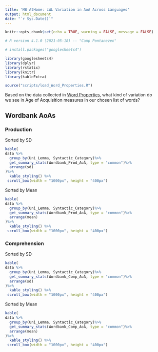 ```yaml
---
title: 'MB AtHome: LWL Variation in AoA Across Languages'
output: html_document
date: "`r Sys.Date()`"
---
```


```r
knitr::opts_chunk$set(echo = TRUE, warning = FALSE, message = FALSE)

# R version 4.1.0 (2021-05-18) -- "Camp Pontanezen"

# install.packages("googlesheets4")

library(googlesheets4)
library(dplyr)
library(rstatix)
library(knitr)
library(kableExtra)

source("scripts/load_Word_Properties.R")

```


Based on the data collected in [Word Properties](https://docs.google.com/spreadsheets/d/1X_fSToEDGQ-jj03pY_xocKfT940LxmYPkoWkI4LDHRo/edit?usp=sharing), what kind of variation do we see in Age of Acquisition measures in our chosen list of words?


## Wordbank AoAs

### Production

Sorted by SD

```r

kable(
data %>%
  group_by(Uni_Lemma, Syntactic_Category)%>%
  get_summary_stats(Wordbank_Prod_AoA, type = "common")%>%
  arrange(sd)
)%>%
  kable_styling() %>% 
 scroll_box(width = "1000px", height = "400px")


```


Sorted by Mean

```r

kable(
data %>%
  group_by(Uni_Lemma, Syntactic_Category)%>%
  get_summary_stats(Wordbank_Prod_AoA, type = "common")%>%
  arrange(mean)
)%>%
  kable_styling() %>% 
 scroll_box(width = "1000px", height = "400px")


```


### Comprehension

Sorted by SD

```r

kable(
data %>%
  group_by(Uni_Lemma, Syntactic_Category)%>%
  get_summary_stats(Wordbank_Comp_AoA, type = "common")%>%
  arrange(sd)
)%>%
  kable_styling() %>% 
 scroll_box(width = "1000px", height = "400px")


```



Sorted by Mean


```r

kable(
data %>%
  group_by(Uni_Lemma, Syntactic_Category)%>%
  get_summary_stats(Wordbank_Comp_AoA, type = "common")%>%
  arrange(mean)
)%>%
  kable_styling() %>% 
 scroll_box(width = "1000px", height = "400px")


```

